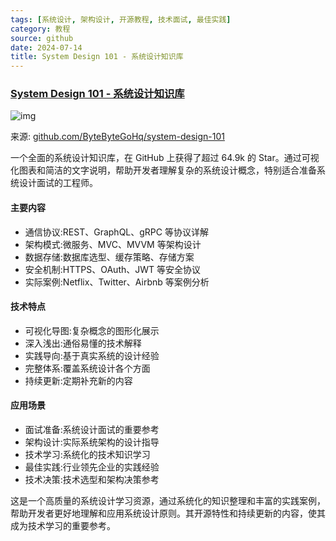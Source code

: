 ```yaml
---
tags: [系统设计, 架构设计, 开源教程, 技术面试, 最佳实践]
category: 教程
source: github
date: 2024-07-14
title: System Design 101 - 系统设计知识库
---
```


### [System Design 101 - 系统设计知识库](https://github.com/ByteByteGoHq/system-design-101)

![img](https://img.mengpeng.tech/i/2024/12/08/67556fe86d263.webp)

来源: [github.com/ByteByteGoHq/system-design-101](https://github.com/ByteByteGoHq/system-design-101)

一个全面的系统设计知识库，在 GitHub 上获得了超过 64.9k 的 Star。通过可视化图表和简洁的文字说明，帮助开发者理解复杂的系统设计概念，特别适合准备系统设计面试的工程师。

#### 主要内容
- 通信协议:REST、GraphQL、gRPC 等协议详解
- 架构模式:微服务、MVC、MVVM 等架构设计
- 数据存储:数据库选型、缓存策略、存储方案
- 安全机制:HTTPS、OAuth、JWT 等安全协议
- 实际案例:Netflix、Twitter、Airbnb 等案例分析

#### 技术特点
- 可视化导图:复杂概念的图形化展示
- 深入浅出:通俗易懂的技术解释
- 实践导向:基于真实系统的设计经验
- 完整体系:覆盖系统设计各个方面
- 持续更新:定期补充新的内容

#### 应用场景
- 面试准备:系统设计面试的重要参考
- 架构设计:实际系统架构的设计指导
- 技术学习:系统化的技术知识学习
- 最佳实践:行业领先企业的实践经验
- 技术决策:技术选型和架构决策参考

这是一个高质量的系统设计学习资源，通过系统化的知识整理和丰富的实践案例，帮助开发者更好地理解和应用系统设计原则。其开源特性和持续更新的内容，使其成为技术学习的重要参考。 